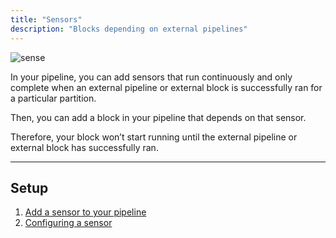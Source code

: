```yaml
---
title: "Sensors"
description: "Blocks depending on external pipelines"
---
```


![sense](https://user-images.githubusercontent.com/97557538/194637618-db3840bc-0d15-400d-9796-20e53b0616a5.gif)

In your pipeline, you can add sensors that run continuously and only complete
when an external pipeline or external block is successfully ran for a particular
partition.

Then, you can add a block in your pipeline that depends on that sensor.

Therefore, your block won’t start running until the external pipeline or
external block has successfully ran.

---

## Setup

1. [Add a sensor to your pipeline](/design/blocks#5-sensor)
2. [Configuring a sensor](/design/core-abstractions#sensor)
